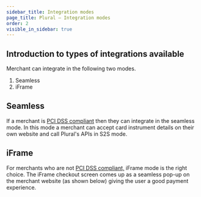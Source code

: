 ```yaml
---
sidebar_title: Integration modes
page_title: Plural — Integration modes
order: 2
visible_in_sidebar: true
---
```


## Introduction to types of integrations available

Merchant can integrate in the following two modes.

1. Seamless
2. iFrame

## Seamless

If a merchant is [PCI DSS compliant](https://www.pcisecuritystandards.org/pci_security/maintaining_payment_security) then they can integrate in the seamless mode. In this mode a merchant can accept card instrument details on their own website and call Plural's APIs in S2S mode.

## iFrame

For merchants who are not [PCI DSS compliant,](https://www.pcisecuritystandards.org/pci_security/maintaining_payment_security) iFrame mode is the right choice. The iFrame checkout screen comes up as a seamless pop-up on the merchant website (as shown below) giving the user a good payment experience.

<MainImage
    src="https://files.readme.io/0657933-Screenshot_2021-09-15_at_8.47.35_AM.png"
    alt="iFrame"
/>

<WasPageHelpful />
